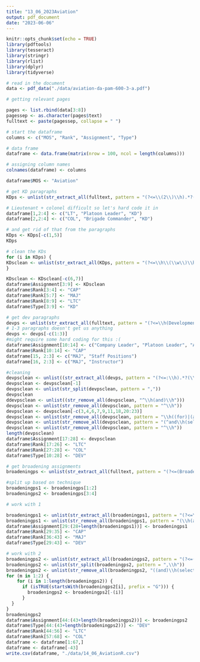```yaml
---
title: "13_06_2023Aviation"
output: pdf_document
date: "2023-06-06"
---
```


```r
knitr::opts_chunk$set(echo = TRUE)
library(pdftools)
library(tesseract)
library(stringr)
library(rlist)
library(dplyr)
library(tidyverse)
```

```r
# read in the document
data <- pdf_data("./data/aviation-da-pam-600-3-a.pdf")

# getting relevant pages

pages <- list.rbind(data[3:8])
pagessep <- as.character(pages$text)
fulltext <- paste(pagessep, collapse = " ")
```

```r
# start the dataframe
columns <- c("MOS", "Rank", "Assignment", "Type")

# data frame
dataframe <- data.frame(matrix(nrow = 100, ncol = length(columns)))

# assigning column names
colnames(dataframe) <- columns

dataframe$MOS <- "Aviation"
```


```r
# get KD paragraphs
KDps <- unlist(str_extract_all(fulltext, pattern = "(?<=\\(2\\)\\h).*?(?=\\(3\\)\\h)"))

# Lieutenant + colonel difficult so let's hard code it in
dataframe[1,2:4] <- c("LT", "Platoon Leader", "KD")
dataframe[2,2:4] <- c("COL", "Brigade Commander", "KD")

# and get rid of that from the paragraphs
KDps <- KDps[-c(1,5)]
KDps
```

```r
# clean the KDs
for (i in KDps) {
KDsclean <- unlist(str_extract_all(KDps, pattern = "(?<=\\h\\(\\w\\)\\h).*?(?=(\\h\\(\\w\\)\\h)|(\\.\\h$))"))
}

KDsclean <- KDsclean[-c(6,7)]
dataframe$Assignment[3:9] <- KDsclean
dataframe$Rank[3:4] <- "CAP"
dataframe$Rank[5:7] <- "MAJ"
dataframe$Rank[8:9] <- "LTC"
dataframe$Type[3:9] <- "KD"
```

```r
# get dev paragraphs
devps <- unlist(str_extract_all(fulltext, pattern = "(?<=\\h(Developmental assignments)\\.\\h).*?(?=\\h\\(\\d\\))"))
# 1-3 paragraphs doesn't get us anything 
devps <- devps[-c(1:3)]
#might require some hard coding for this :(
dataframe$Assignment[10:14] <- c("Company Leader", "Platoon Leader", "ADAM Staff", "CTC/observer/controller Staff", "Small group instructor")
dataframe$Rank[10:14] <- "CAP"
dataframe[15, 2:3] <- c("MAJ", "Staff Positions")
dataframe[16, 2:3] <- c("MAJ", "Instructor")

#cleaning
devpsclean <- unlist((str_extract_all(devps, pattern = "(?<=:\\h).*?(\\.)")))
devpsclean <- devpsclean[-1]
devpsclean <- unlist(str_split(devpsclean, pattern = ","))
devpsclean
ddevpsclean <- unlist((str_remove_all(devpsclean, "^\\h(and)\\h")))
devpsclean <- unlist(str_remove_all(devpsclean, pattern = "^\\h"))
devpsclean <- devpsclean[-c(3,4,6,7,9,11,18,20:23)]
devpsclean <- unlist(str_remove_all(devpsclean, pattern = "\\h((for)|(at)|(positions)).*$"))
devpsclean <- unlist(str_remove_all(devpsclean, pattern = "(^and\\h(selected))|(\\.$)"))
devpsclean <- unlist(str_remove_all(devpsclean, pattern = "^\\h"))
length(devpsclean)
dataframe$Assignment[17:28] <- devpsclean
dataframe$Rank[17:26] <- "LTC"
dataframe$Rank[27:28] <- "COL"
dataframe$Type[10:28] <- "DEV"
```

```r
# get broadening assignments
broadeningps <- unlist(str_extract_all(fulltext, pattern = "(?<=(Broadening)\\h((assignments)|(assignment))\\.\\h).*?(?=\\h\\(\\d\\))"))

#split up based on technique
broadeningps1 <- broadeningps[1:2]
broadeningps2 <- broadeningps[3:4]

```

```r
# work with 1

broadeningps1 <- unlist(str_extract_all(broadeningps1, pattern = "(?<=\\h\\(\\w\\)\\h).*?(?=(\\.)|$)"))
broadeningps1 <- unlist(str_remove_all(broadeningps1, pattern = "(\\h(at).*$)|(\\(.*$)"))
dataframe$Assignment[29:(28+length(broadeningps1))] <- broadeningps1
dataframe$Rank[29:35] <- "CAP"
dataframe$Rank[36:43] <- "MAJ"
dataframe$Type[29:43] <- "DEV"
```

```r
# work with 2
broadeningps2 <- unlist(str_extract_all(broadeningps2, pattern = "(?<=(broadening)\\h(assignments).{2}).*?(?=\\.)"))
broadeningps2 <- unlist(str_split(broadeningps2, pattern = ",\\h"))
broadeningps2 <- unlist(str_remove_all(broadeningps2, "((and)\\h(selected)\\h)|((?<=(assignments)).*$)|(\\hfor.*$)"))
for (m in 1:2) {
    for (i in 1:length(broadeningps2)) {
      if (isTRUE(startsWith(broadeningps2[i], prefix = "G"))) { 
        broadeningps2 <- broadeningps2[-(i)]
      }
  }
}
broadeningps2
dataframe$Assignment[44:(43+length(broadeningps2))] <- broadeningps2
dataframe$Type[44:(43+length(broadeningps2))] <- "DEV"
dataframe$Rank[44:56] <- "LTC"
dataframe$Rank[57:68] <- "COL"
dataframe <- dataframe[1:67,]
dataframe <- dataframe[-43]
write.csv(dataframe, "./data/14_06_AviationR.csv")
```

